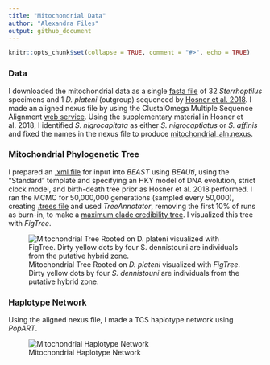 ```yaml
---
title: "Mitochondrial Data"
author: "Alexandra Files"
output: github_document
---
```


```r
knitr::opts_chunk$set(collapse = TRUE, comment = "#>", echo = TRUE)
```

### Data

I downloaded the mitochondrial data as a single [fasta file](./mitochondrial_rawdata.fasta) of 32 *Sterrhoptilus* specimens and 1 *D. plateni* (outgroup) sequenced by [Hosner et al. 2018](https://doi.org/10.1007/s10592-018-1085-4). I made an aligned nexus file by using the ClustalOmega Multiple Sequence Alignment [web service](https://www.ebi.ac.uk/jdispatcher/msa/clustalo). Using the supplementary material in Hosner et al. 2018, I identified *S. nigrocapitata* as either *S. nigrocaptiatus* or *S. affinis* and fixed the names in the nexus file to produce [mitochondrial_aln.nexus](./mitochondrial_aln.nexus).

### Mitochondrial Phylogenetic Tree

I prepared an [.xml file](./mitochondrial_data.xml) for input into *BEAST* using *BEAUti*, using the "Standard" template and specifying an HKY model of DNA evolution, strict clock model, and birth-death tree prior as Hosner et al. 2018 performed. I ran the MCMC for 50,000,000 generations (sampled every 50,000), creating [.trees file](./mitochondrial.trees) and used *TreeAnnotator*, removing the first 10% of runs as burn-in, to make a [maximum clade credibility tree](./mitochondrial_ML.tree). I visualized this tree with *FigTree*.

![Mitochondrial Tree Rooted on *D. plateni* visualized with *FigTree*. Dirty yellow dots by four *S. dennistouni* are individuals from the putative hybrid zone.](Mitochondrial_ML_Tree.svg)

### Haplotype Network

Using the aligned nexus file, I made a TCS haplotype network using *PopART*.

![Mitochondrial Haplotype Network](Mitochondrial_HaplotypeNetwork.svg)
